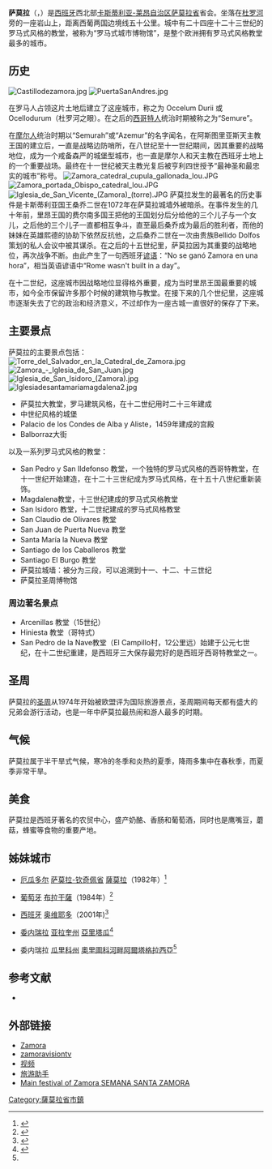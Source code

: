 {{Infobox settlement
| name                    = 萨莫拉
| official_name           = Zamora
| native_name             = <!-- if different from name -->
| image_skyline           =Catedral zamora.JPG
| image_alt               =
| image_caption           =从杜罗河畔望向萨莫拉
| image_flag              = Bandera de Zamora.svg
| image_shield            = Coat of Arms of Zamora (Spain).svg
| nickname                =
| motto                   =
| image_map               =
| map_caption             =
| pushpin_map             = Spain
| pushpin_label_position  =
| pushpin_map_caption     = 
| subdivision_type        = 国家
| subdivision_name        = {{flag|Spain}}
| subdivision_name4       = Zamora
| seat_type               = 首府
| seat                    =
| coordinates             = {{coord|41|29|56|N|5|45|20|W|region:ES_type:city|display=inline,title}}
| elevation_m             = 652
| area_footnotes          =
| area_total_km2          = 149.28
| established_title       = <!-- Founded -->
| established_date        =
| population_footnotes    = <!-- for references: use <ref> tags -->
| population_total        = 66998
| population_as_of        = 2010年
| population_demonym      = Zamoranos
| population_note         =
| population_density_km2  = auto
| timezone                = [[Central_European_Time|CET]]
| utc_offset              = +1
| timezone_DST            = [[Central_European_Summer_Time|CEST]]
| utc_offset_DST          = +2
| postal_code_type        = [[邮政编码|邮政编码]]
| postal_code             = 49001-49028
| area_code_type          = 区号
| area_code               = 980
| website                 = {{official|1=http://www.zamora.es}}
| footnotes               =
}}

'''萨莫拉'''（{{lang-es|Zamora}}，{{IPA-es|θaˈmoɾa}}）是[[西班牙|西班牙]]西北部[[卡斯蒂利亚-莱昂自治区|卡斯蒂利亚-莱昂自治区]][[萨莫拉省|萨莫拉省]]省会。坐落在[[杜罗河|杜罗河]]旁的一座岩山上，距离西葡两国边境线五十公里。城中有二十四座十二十三世纪的罗马式风格的教堂，被称为“罗马式城市博物馆”，是整个欧洲拥有罗马式风格教堂最多的城市。

==历史==
[[File:Castillodezamora.jpg|thumb]]
[[File:PuertaSanAndres.jpg|thumb]]

在罗马人占领这片土地后建立了这座城市，称之为 Occelum Durii 或 Ocellodurum（杜罗河之眼）。在之后的[[西哥特人|西哥特人]]统治时期被称之为“Semure”。

在[[摩尔人|摩尔人]]统治时期以“Semurah”或“Azemur”的名字闻名，在阿斯图里亚斯天主教王国的建立后，一直是战略边防哨所，在八世纪至十一世纪期间，因其重要的战略地位，成为一个戒备森严的城堡型城市，也一直是摩尔人和天主教在西班牙土地上的一个重要战场。最终在十一世纪被天主教光复后被亨利四世授予“最神圣和最忠实的城市”称号。
[[File:Zamora_catedral_cupula_gallonada_lou.JPG|left]]
[[File:Zamora_portada_Obispo_catedral_lou.JPG|thumb]]
[[File:Iglesia_de_San_Vicente_(Zamora)_(torre).JPG|thumb]]
萨莫拉发生的最著名的历史事件是卡斯蒂利亚国王桑乔二世在1072年在萨莫拉城墙外被暗杀。在事件发生的几十年前，里昂王国的费尔南多国王把他的王国划分后分给他的三个儿子与一个女儿，之后他的三个儿子一直都相互争斗，直至最后桑乔成为最后的胜利者，而他的妹妹在英雄熙德的协助下依然反抗他，之后桑乔二世在一次由贵族Bellido Dolfos策划的私人会议中被其谋杀。在之后的十五世纪里，萨莫拉因为其重要的战略地位，再次战争不断。由此产生了一句西班牙[[谚语|谚语]]：“No se ganó Zamora en una hora”，相当英语谚语中“Rome wasn't built in a day”。

在十二世纪，这座城市因战略地位显得格外重要，成为当时里昂王国最重要的城市，如今全市保留许多那个时候的建筑物与教堂。在接下来的几个世纪里，这座城市逐渐失去了它的政治和经济意义，不过却作为一座古城一直很好的保存了下来。

==主要景点==
萨莫拉的主要景点包括：
[[File:Torre_del_Salvador_en_la_Catedral_de_Zamora.jpg|upright]]
[[File:Zamora_-_Iglesia_de_San_Juan.jpg|thumb]]
[[File:Iglesia_de_San_Isidoro_(Zamora).jpg|thumb]]
[[File:Iglesiadesantamariamagdalena2.jpg|thumb]]
* 萨莫拉大教堂，罗马建筑风格，在十二世纪用时二十三年建成
* 中世纪风格的城堡
* Palacio de los Condes de Alba y Aliste，1459年建成的宫殿
* Balborraz大街
以及一系列罗马式风格的教堂：
* San Pedro y San Ildefonso 教堂，一个独特的罗马式风格的西哥特教堂，在十一世纪开始建造，在十二十三世纪成为罗马式风格，在十五十八世纪重新装饰。
* Magdalena教堂，十三世纪建成的罗马式风格教堂
* San Isidoro 教堂，十二世纪建成的罗马式风格教堂
* San Claudio de Olivares 教堂
* San Juan de Puerta Nueva 教堂
* Santa María la Nueva 教堂
* Santiago de los Caballeros 教堂
* Santiago El Burgo 教堂
*萨莫拉城墙：被分为三段，可以追溯到十一、十二、十三世纪
*萨莫拉圣周博物馆

===周边著名景点===
* Arcenillas 教堂（15世纪）
* Hiniesta 教堂（哥特式）
* San Pedro de la Nave教堂（El Campillo村，12公里远）始建于公元七世纪，在十二世纪重建，是西班牙三大保存最完好的是西班牙西哥特教堂之一。
{{wide image|20258 ZAMORA-PANORAMICAS.JPG|800px|萨莫拉全景 (点击查看大图)}}

==圣周==
萨莫拉的[[圣周|圣周]]从1974年开始被欧盟评为国际旅游景点，圣周期间每天都有盛大的兄弟会游行活动，也是一年中萨莫拉最热闹和游人最多的时期。

==气候==
萨莫拉属于半干旱式气候，寒冷的冬季和炎热的夏季，降雨多集中在春秋季，而夏季非常干旱。
<div style="width:82%;">
{{Weather box
|location =萨莫拉1981-2010年
|metric first = Yes
|single line = Yes
|Jan record high C = 17.0
|Feb record high C = 23.5
|Mar record high C = 26.3
|Apr record high C = 30.6
|May record high C = 35.0
|Jun record high C = 39.3
|Jul record high C = 41.0
|Aug record high C = 39.2
|Sep record high C = 38.0
|Oct record high C = 31.0
|Nov record high C = 22.6
|Dec record high C = 20.0
|year record high C = 41.0
|Jan high C = 8.3
|Feb high C = 11.4
|Mar high C = 15.5
|Apr high C = 17.1
|May high C = 21.2
|Jun high C = 27.0
|Jul high C = 30.4
|Aug high C = 29.8
|Sep high C = 25.5
|Oct high C = 19.0
|Nov high C = 12.7
|Dec high C = 9.2
|year high C = 18.9
|Jan mean C= 4.6
|Feb mean C= 6.4
|Mar mean C= 9.5
|Apr mean C= 11.2
|May mean C= 15.0
|Jun mean C= 19.8
|Jul mean C= 22.7
|Aug mean C= 22.3
|Sep mean C= 18.8
|Oct mean C= 13.6
|Nov mean C= 8.4
|Dec mean C= 5.5
|year mean C= 13.1
|Jan low C = 0.9
|Feb low C = 1.3
|Mar low C = 3.5
|Apr low C = 5.3
|May low C = 8.7
|Jun low C = 12.6
|Jul low C = 14.9
|Aug low C = 14.8
|Sep low C = 12.0
|Oct low C = 8.3
|Nov low C = 4.1
|Dec low C = 1.8
|year low C = 7.4
|Jan record low C = -13.4
|Feb record low C = -9.8
|Mar record low C = -8.4
|Apr record low C = -4.0
|May record low C = -2.1
|Jun record low C = 2.4
|Jul record low C = 5.1
|Aug record low C = 5.3
|Sep record low C = 1.2
|Oct record low C = -4.2
|Nov record low C = -8.4
|Dec record low C = -10.6
|year record low C= -13.4
|Jan precipitation mm = 32
|Feb precipitation mm = 25
|Mar precipitation mm = 22
|Apr precipitation mm = 39
|May precipitation mm = 43
|Jun precipitation mm = 23
|Jul precipitation mm = 12
|Aug precipitation mm = 13
|Sep precipitation mm = 28
|Oct precipitation mm = 50
|Nov precipitation mm = 45
|Dec precipitation mm = 46
|year precipitation mm = 379
|Jan precipitation days= 6
|Feb precipitation days= 5
|Mar precipitation days= 5
|Apr precipitation days= 7
|May precipitation days= 7
|Jun precipitation days= 4
|Jul precipitation days= 2
|Aug precipitation days= 2
|Sep precipitation days= 4
|Oct precipitation days= 7
|Nov precipitation days= 7
|Dec precipitation days= 7
|year precipitation days= 64
|unit precipitation days= 1 mm
|Jan snow days= 1
|Feb snow days= 1
|Mar snow days= 0
|Apr snow days= 0
|May snow days= 0
|Jun snow days= 0
|Jul snow days= 0
|Aug snow days= 0
|Sep snow days= 0
|Oct snow days= 0
|Nov snow days= 0
|Dec snow days= 1
|year snow days= 3
|Jan sun= 97
|Feb sun= 144
|Mar sun= 201
|Apr sun= 224
|May sun= 264
|Jun sun= 318
|Jul sun= 354
|Aug sun= 322
|Sep sun= 241
|Oct sun= 175
|Nov sun= 113
|Dec sun= 87
|year sun= 2532
|Jan humidity = 82
|Feb humidity = 73
|Mar humidity = 63
|Apr humidity = 62
|May humidity = 58
|Jun humidity = 51
|Jul humidity = 47
|Aug humidity = 50
|Sep humidity = 57
|Oct humidity = 69
|Nov humidity = 78
|Dec humidity = 82
|year humidity = 64
|source 1 = Agencia Estatal de Meteorología (AEMet)<ref>[http://www.aemet.es/es/serviciosclimaticos/datosclimatologicos/valoresclimatologicos?l=2614&k=cle Historical records of the Zamora weather station (1971–2000)] {{Wayback|url=http://www.aemet.es/es/serviciosclimaticos/datosclimatologicos/valoresclimatologicos?l=2614&k=cle |date=20181006195211 }}{{es}}.</ref>
|date=October 2016
}}
</div>
==美食==
萨莫拉是西班牙著名的农贸中心，盛产奶酪、香肠和葡萄酒，同时也是鹰嘴豆，蘑菇，蜂蜜等食物的重要产地。

==姊妹城市==
* {{flagicon|ECU}} [[厄瓜多尔|厄瓜多尔]] [[萨莫拉-钦奇佩省|萨莫拉-钦奇佩省]] [[薩莫拉_(厄瓜多爾)|薩莫拉]]（1982年）<ref>{{Cite web |url=http://www.laopiniondezamora.es/secciones/noticia.jsp?pRef=2141_2_251375__Zamora-baul-olvido |title=En el baúl del olvido |publisher=La Opinión-El Correo de Zamora |accessdate= 2012-11-13}}</ref>
* {{flagicon|Portugal}} [[葡萄牙|葡萄牙]] [[布拉干薩|布拉干薩]]（1984年）<ref>{{cite web|url=http://www.laopiniondezamora.es/secciones/noticia.jsp?pRef=2009012100_12_329048__Opinion-fecha-clave |title=Una fecha clave - Opinión |publisher=La Opinión de Zamora |date=2009-01-21 |accessdate=2011-03-11}}</ref>
* {{flagicon|Spain}} [[西班牙|西班牙]] [[奥维耶多|奥维耶多]]（2001年)<ref>{{cite web|author=La Nueva España |url=http://www.lne.es/secciones/noticia.jsp?pRef=2009032800_31_740089__Oviedo-Oviedo-Zamora-comprometen-llenar-contenido-hermanamiento |title=La Nueva España - Diario Independiente de Asturias - Oviedo - Oviedo y Zamora se comprometen a «llenar de contenido» su hermanamiento |publisher=Lne.es |date= |accessdate=2011-03-11}}</ref>
* {{flagicon|Venezuela}} [[委内瑞拉|委内瑞拉]] [[亚拉奎州|亚拉奎州]] [[亞里塔瓜|亞里塔瓜]]<ref name="larazon1">{{cite web |url=http://www.larazon.es/noticia/ciudades-y-pueblos-se-benefician-del-hermanamiento-con-otros-territorios |title=Ciudades y pueblos se benefician del hermanamiento con otros territorios |publisher=Larazon.es |date= |accessdate=2011-03-11 |archive-url=https://web.archive.org/web/20091221081618/http://www.larazon.es/noticia/ciudades-y-pueblos-se-benefician-del-hermanamiento-con-otros-territorios |archive-date=2009-12-21 |dead-url=yes }}</ref>
* {{flagicon|Venezuela}} 委内瑞拉 [[瓜里科州|瓜里科州]] [[奧里圖科河畔阿爾塔格拉西亞|奧里圖科河畔阿爾塔格拉西亞]]<ref name="larazon1"/>

==参考文献==
{{Reflist}}
*{{SmithDGRG|title=Ocellodurum|url=https://books.google.com/books?id=BAxAAQAAMAAJ&pg=PA964&lpg=PA964&dq=Zamora+Dictionary+of+Greek+and+Roman+Geography&source=bl&ots=gBFMQXgokD&sig=ACfU3U0gFrWpRgIN8H1_DDBoXcsJDXzkgg&hl=zh-CN&sa=X&ved=2ahUKEwiFlt2NoIXoAhXY6Z4KHQ0KDvgQ6AEwAHoECAkQAQ#v=onepage&q=Zamora&f=false}}

==外部链接==
{{Commons category|Zamora}}
*[http://www.zamora.es Zamora] {{Wayback|url=http://www.zamora.es/ |date=20090803121613 }}
*[https://web.archive.org/web/20120406050827/http://www.zamoravisiontv.com/ zamoravisiontv]
*[http://www.vimeo.com/zamora 视频]
*[http://www.tourspain.org/zamora/ 旅游助手]
*[https://web.archive.org/web/20130505212050/http://merlu.peromato.com/ Main festival of Zamora SEMANA SANTA ZAMORA]

{{西班牙各省首府}}
{{薩莫拉省市鎮}}

{{Authority control}}
[[Category:薩莫拉省市鎮|Category:薩莫拉省市鎮]]
